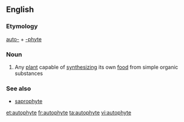 ==English==

===Etymology===
[[auto-]] + [[-phyte]]

===Noun===
{{en-noun}}

# Any [[plant]] capable of [[synthesizing]] its own [[food]] from simple organic substances

===See also===
* [[saprophyte]]

[[et:autophyte]]
[[fr:autophyte]]
[[ta:autophyte]]
[[vi:autophyte]]